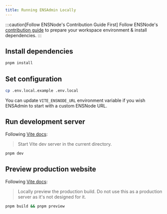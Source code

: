 ```yaml
---
title: Running ENSAdmin Locally
---
```


:::caution[Follow ENSNode's Contribution Guide First]
Follow ENSNode's [contribution guide](/docs/contributing/) to prepare your workspace environment & install dependencies.
:::

## Install dependencies

```bash
pnpm install
```

## Set configuration

```bash
cp .env.local.example .env.local
```

You can update `VITE_ENSNODE_URL` environment variable if you wish ENSAdmin to start with a custom ENSNode URL.

## Run development server

Following [Vite docs](https://vite.dev/guide/cli.html#dev-server):

> Start Vite dev server in the current directory.

```bash
pnpm dev
```

## Preview production website

Following [Vite docs](https://vite.dev/guide/cli.html#vite-preview):

> Locally preview the production build. Do not use this as a production server as it's not designed for it.

```bash
pnpm build && pnpm preview
```
